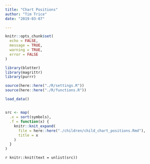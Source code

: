 ```yaml
---
title: "Chart Positions"
author: "Tim Trice"
date: "2019-03-07"

---
```


```r
knitr::opts_chunk$set(
  echo = FALSE, 
  message = TRUE, 
  warning = TRUE, 
  error = FALSE
)
```

```r
library(blotter)
library(magrittr)
library(purrr)
```

```r
source(here::here("./R/settings.R"))
source(here::here("./R/functions.R"))
```

```r
load_data()
```

## {.tabset}

```r
src <- map(
  .x = sort(symbols), 
  .f = function(x) {
    knitr::knit_expand(
      file = here::here("./children/child_chart_positions.Rmd"), 
      title = x
    )
  }
)
```

`r knitr::knit(text = unlist(src))`
